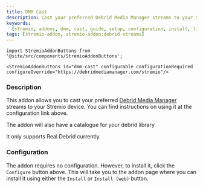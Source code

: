 ```yaml
---
title: DMM Cast
description: Cast your preferred Debrid Media Manager streams to your Stremio device; supports Anime, TV shows and Movies!
keywords:
  [stremio, addons, dmm, cast, guide, setup, configuration, install, link]
tags: [stremio-addon, stremio-addon:debrid-streams]
---
```


```mdx-code-block
import StremioAddonButtons from '@site/src/components/StremioAddonButtons';

<StremioAddonButtons id="dmm-cast" configurable configurationRequired configureOverride="https://debridmediamanager.com/stremio"/>
```

<h3>Description</h3>

This addon allows you to cast your preferred [Debrid Media Manager](/stremio/extras/debrid-media-manager) streams to your Stremio device.
You can find instructions on using it at the configuration link above.

The addon will also have a catalogue for your debrid library

It only supports Real Debrid currently.

<h3>Configuration</h3>

The addon requires no configuration. However, to install it, click the `Configure` button above.
This will take you to the addon page where you can install it using either the `Install` or `Install (web)` button.
